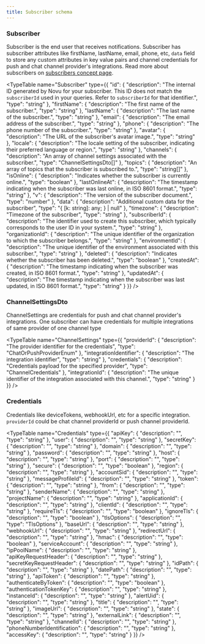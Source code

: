 ```yaml
---
title: Subscriber schema
---
```


### Subscriber
Subscriber is the end user that receives notifications. Subscriber has subscriber attributes like firstName, lastName, email, phone, etc, `data` field to store any custom attributes in key value pairs and channel credentials for push and chat channel provider's integrations. Read more about subscribers on [subscribers concept page](/platform/concepts/subscribers).

<TypeTable name="Subscriber" type={{
  "id": {
    "description": "The internal ID generated by Novu for your subscriber. This ID does not match the `subscriberId` used in your queries. Refer to `subscriberId` for that identifier.",
    "type": "string"
  },
  "firstName": {
    "description": "The first name of the subscriber.",
    "type": "string"
  },
  "lastName": {
    "description": "The last name of the subscriber.",
    "type": "string"
  },
  "email": {
    "description": "The email address of the subscriber.",
    "type": "string"
  },
  "phone": {
    "description": "The phone number of the subscriber.",
    "type": "string"
  },
  "avatar": {
    "description": "The URL of the subscriber's avatar image.",
    "type": "string"
  },
  "locale": {
    "description": "The locale setting of the subscriber, indicating their preferred language or region.",
    "type": "string"
  },
  "channels": {
    "description": "An array of channel settings associated with the subscriber.",
    "type": "ChannelSettingsDto[]"
  },
  "topics": {
    "description": "An array of topics that the subscriber is subscribed to.",
    "type": "string[]"
  },
  "isOnline": {
    "description": "Indicates whether the subscriber is currently online.",
    "type": "boolean"
  },
  "lastOnlineAt": {
    "description": "The timestamp indicating when the subscriber was last online, in ISO 8601 format.",
    "type": "string"
  },
  "v": {
    "description": "The version of the subscriber document.",
    "type": "number"
  },
  "data": {
    "description": "Additional custom data for the subscriber",
    "type": "{ [k: string]: any; } | null"
  },
  "timezone": {
    "description": "Timezone of the subscriber",
    "type": "string"
  },
  "subscriberId": {
    "description": "The identifier used to create this subscriber, which typically corresponds to the user ID in your system.",
    "type": "string"
  },
  "organizationId": {
    "description": "The unique identifier of the organization to which the subscriber belongs.",
    "type": "string"
  },
  "environmentId": {
    "description": "The unique identifier of the environment associated with this subscriber.",
    "type": "string"
  },
  "deleted": {
    "description": "Indicates whether the subscriber has been deleted.",
    "type": "boolean"
  },
  "createdAt": {
    "description": "The timestamp indicating when the subscriber was created, in ISO 8601 format.",
    "type": "string"
  },
  "updatedAt": {
    "description": "The timestamp indicating when the subscriber was last updated, in ISO 8601 format.",
    "type": "string"
  }
}} />

### ChannelSettingsDto
ChannelSettings are credentials for push and chat channel provider's integrations. One subscriber can have credentials for multiple integrations of same provider of one channel type

<TypeTable name="ChannelSettings" type={{
  "providerId": {
    "description": "The provider identifier for the credentials",
    "type": "ChatOrPushProviderEnum"
  },
  "integrationIdentifier": {
    "description": "The integration identifier",
    "type": "string"
  },
  "credentials": {
    "description": "Credentials payload for the specified provider",
    "type": "ChannelCredentials"
  },
  "integrationId": {
    "description": "The unique identifier of the integration associated with this channel.",
    "type": "string"
  }
}} />

### Credentials
Credentials like deviceTokens, webhookUrl, etc for a specific integration. `providerId` could be chat channel providerId or push channel providerId.

<TypeTable name="Credentials" type={{
  "apiKey": {
    "description": "",
    "type": "string"
  },
  "user": {
    "description": "",
    "type": "string"
  },
  "secretKey": {
    "description": "",
    "type": "string"
  },
  "domain": {
    "description": "",
    "type": "string"
  },
  "password": {
    "description": "",
    "type": "string"
  },
  "host": {
    "description": "",
    "type": "string"
  },
  "port": {
    "description": "",
    "type": "string"
  },
  "secure": {
    "description": "",
    "type": "boolean"
  },
  "region": {
    "description": "",
    "type": "string"
  },
  "accountSid": {
    "description": "",
    "type": "string"
  },
  "messageProfileId": {
    "description": "",
    "type": "string"
  },
  "token": {
    "description": "",
    "type": "string"
  },
  "from": {
    "description": "",
    "type": "string"
  },
  "senderName": {
    "description": "",
    "type": "string"
  },
  "projectName": {
    "description": "",
    "type": "string"
  },
  "applicationId": {
    "description": "",
    "type": "string"
  },
  "clientId": {
    "description": "",
    "type": "string"
  },
  "requireTls": {
    "description": "",
    "type": "boolean"
  },
  "ignoreTls": {
    "description": "",
    "type": "boolean"
  },
  "tlsOptions": {
    "description": "",
    "type": "TlsOptions"
  },
  "baseUrl": {
    "description": "",
    "type": "string"
  },
  "webhookUrl": {
    "description": "",
    "type": "string"
  },
  "redirectUrl": {
    "description": "",
    "type": "string"
  },
  "hmac": {
    "description": "",
    "type": "boolean"
  },
  "serviceAccount": {
    "description": "",
    "type": "string"
  },
  "ipPoolName": {
    "description": "",
    "type": "string"
  },
  "apiKeyRequestHeader": {
    "description": "",
    "type": "string"
  },
  "secretKeyRequestHeader": {
    "description": "",
    "type": "string"
  },
  "idPath": {
    "description": "",
    "type": "string"
  },
  "datePath": {
    "description": "",
    "type": "string"
  },
  "apiToken": {
    "description": "",
    "type": "string"
  },
  "authenticateByToken": {
    "description": "",
    "type": "boolean"
  },
  "authenticationTokenKey": {
    "description": "",
    "type": "string"
  },
  "instanceId": {
    "description": "",
    "type": "string"
  },
  "alertUid": {
    "description": "",
    "type": "string"
  },
  "title": {
    "description": "",
    "type": "string"
  },
  "imageUrl": {
    "description": "",
    "type": "string"
  },
  "state": {
    "description": "",
    "type": "string"
  },
  "externalLink": {
    "description": "",
    "type": "string"
  },
  "channelId": {
    "description": "",
    "type": "string"
  },
  "phoneNumberIdentification": {
    "description": "",
    "type": "string"
  },
  "accessKey": {
    "description": "",
    "type": "string"
  }
}} />
